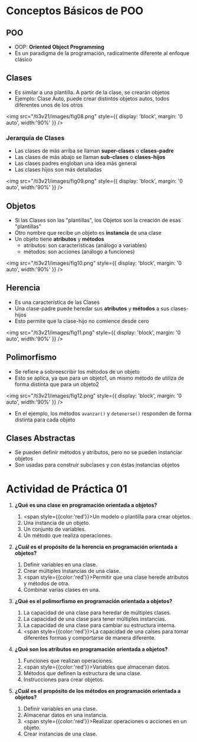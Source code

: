 # Conceptos Básicos de POO

## POO
- OOP: **Oriented Object Programming**
- Es un paradigma de la programación, radicalmente diferente al enfoque clásico

## Clases
- Es similar a una plantilla. A partir de la clase, se crearán objetos
- Ejemplo: Clase Auto, puede crear distintos objetos autos, todos diferentes unos de los otros

<img 
    src="/ti3v21/images/fig08.png"
    style={{ display: 'block', margin: '0 auto', width:'90%' }} 
/>

### Jerarquía de Clases
- Las clases de más arriba se llaman **super-clases** o **clases-padre**
- Las clases de más abajo se llaman **sub-clases** o **clases-hijos**
- Las clases padres engloban una idea más general
- Las clases hijos son más detalladas

<img 
    src="/ti3v21/images/fig09.png"
    style={{ display: 'block', margin: '0 auto', width:'90%' }} 
/>

## Objetos
- Si las Clases son las "plantillas", los Objetos son la creación de esas "plantillas"
- Otro nombre que recibe un objeto es **instancia** de una clase
- Un objeto tiene **atributos** y **métodos**
	- atributos: son características (análogo a variables)
	- métodos: son acciones (análogo a funciones)

<img 
    src="/ti3v21/images/fig10.png"
    style={{ display: 'block', margin: '0 auto', width:'90%' }} 
/>

## Herencia
- Es una característica de las Clases
- Una clase-padre puede heredar sus **atributos** y **métodos** a sus clases-hijos
- Esto permite que la clase-hijo no comience desde cero

<img 
    src="/ti3v21/images/fig11.png"
    style={{ display: 'block', margin: '0 auto', width:'90%' }} 
/>

## Polimorfismo
- Se refiere a sobreescribir los métodos de un objeto
- Esto se aplica, ya que para un objeto1, un mismo método de utiliza de forma distinta que para un objeto2

<img 
    src="/ti3v21/images/fig12.png"
    style={{ display: 'block', margin: '0 auto', width:'90%' }} 
/>
<br/>
- En el ejemplo, los métodos `avanzar()` y `detenerse()` responden de forma distinta para cada objeto

## Clases Abstractas
- Se pueden definir métodos y atributos, pero no se pueden instanciar objetos
- Son usadas para construir subclases y con éstas instancias objetos


# Actividad de Práctica 01

1. **¿Qué es una clase en programación orientada a objetos?**
	1. <span style={{color:'red'}}>Un modelo o plantilla para crear objetos.</span>
	2. Una instancia de un objeto.
	3. Un conjunto de variables.
	4. Un método que realiza operaciones.

2. **¿Cuál es el propósito de la herencia en programación orientada a objetos?**
	1. Definir variables en una clase.
	2. Crear múltiples instancias de una clase.
	3. <span style={{color:'red'}}>Permitir que una clase herede atributos y métodos de otra.</span>
	4. Combinar varias clases en una.

3. **¿Qué es el polimorfismo en programación orientada a objetos?**
	1. La capacidad de una clase para heredar de múltiples clases.
	2. La capacidad de una clase para tener múltiples instancias.
	3. La capacidad de una clase para cambiar su estructura interna.
	4. <span style={{color:'red'}}>La capacidad de una calses para tomar diferentes formas y comportarse de manera diferente.</span>

4. **¿Qué son los atributos en programación orientada a objetos?**
	1. Funciones que realizan operaciones.
	2. <span style={{color:'red'}}>Variables que almacenan datos.</span>
	3. Métodos que definen la estructura de una clase.
	4. Instrucciones para crear objetos.

5. **¿Cuál es el propósito de los métodos en programación orientada a objetos?**
	1. Definir variables en una clase.
	2. Almacenar datos en una instancia.
	3. <span style={{color:'red'}}>Realizar operaciones o acciones en un objeto.</span>
	4. Crear instancias de una clase.


